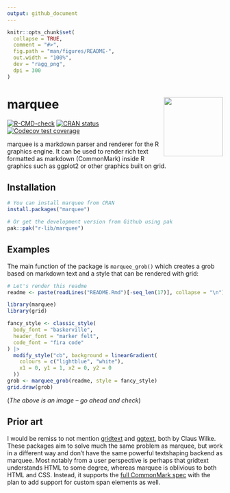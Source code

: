 ```yaml
---
output: github_document
---
```


<!-- README.md is generated from README.Rmd. Please edit that file -->

```r
knitr::opts_chunk$set(
  collapse = TRUE,
  comment = "#>",
  fig.path = "man/figures/README-",
  out.width = "100%",
  dev = "ragg_png",
  dpi = 300
)
```

# marquee <img src="man/figures/logo.png" align="right" height="138" alt="" />

<!-- badges: start -->
[![R-CMD-check](https://github.com/r-lib/marquee/actions/workflows/R-CMD-check.yaml/badge.svg)](https://github.com/r-lib/marquee/actions/workflows/R-CMD-check.yaml)
[![CRAN status](https://www.r-pkg.org/badges/version-last-release/marquee)](https://CRAN.R-project.org/package=marquee)
[![Codecov test coverage](https://codecov.io/gh/r-lib/marquee/graph/badge.svg)](https://app.codecov.io/gh/r-lib/marquee)
<!-- badges: end -->

marquee is a markdown parser and renderer for the R graphics engine. It can be
used to render rich text formatted as markdown (CommonMark) inside R graphics
such as ggplot2 or other graphics built on grid.

## Installation

``` r
# You can install marquee from CRAN
install.packages("marquee")

# Or get the development version from Github using pak
pak::pak("r-lib/marquee")
```

## Examples

The main function of the package is `marquee_grob()` which creates a grob based
on markdown text and a style that can be rendered with grid:

```r
# Let's render this readme
readme <- paste(readLines("README.Rmd")[-seq_len(17)], collapse = "\n")

library(marquee)
library(grid)

fancy_style <- classic_style(
  body_font = "baskerville",
  header_font = "marker felt",
  code_font = "fira code"
) |>
  modify_style("cb", background = linearGradient(
    colours = c("lightblue", "white"),
    x1 = 0, y1 = 1, x2 = 0, y2 = 0
  ))
grob <- marquee_grob(readme, style = fancy_style)
grid.draw(grob)
```

(*The above is an image – go ahead and check*)

## Prior art

I would be remiss to not mention [gridtext](https://github.com/wilkelab/gridtext)
and [ggtext](https://github.com/wilkelab/ggtext), both by Claus Wilke. These
packages aim to solve much the same problem as marquee, but work in a different way
and don't have the same powerful textshaping backend as marquee. Most notably from
a user perspective is perhaps that gridtext understands HTML to some degree,
whereas marquee is oblivious to both HTML and CSS. Instead, it supports the [full
CommonMark spec](https://spec.commonmark.org/) with the plan to add support for
custom span elements as well.
